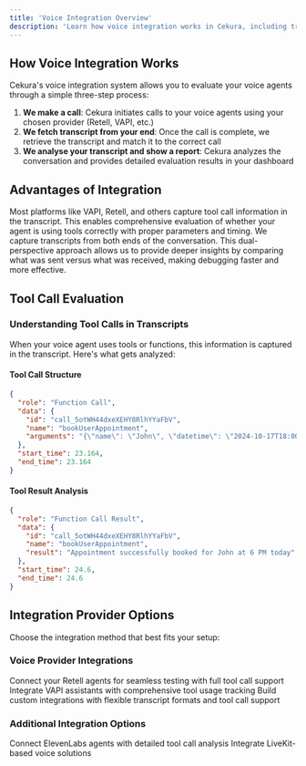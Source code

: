 ```yaml
---
title: 'Voice Integration Overview'
description: 'Learn how voice integration works in Cekura, including transcript-based evaluation and tool call analysis for comprehensive agent testing.'
---
```


## How Voice Integration Works

Cekura's voice integration system allows you to evaluate your voice agents through a simple three-step process:

1. **We make a call**: Cekura initiates calls to your voice agents using your chosen provider (Retell, VAPI, etc.)
2. **We fetch transcript from your end**: Once the call is complete, we retrieve the transcript and match it to the correct call
3. **We analyse your transcript and show a report**: Cekura analyzes the conversation and provides detailed evaluation results in your dashboard

## Advantages of Integration

<CardGroup cols={2}>
  <Card title=" Tool Call Testing" icon="wrench">
    Most platforms like VAPI, Retell, and others capture tool call information in the transcript. This enables comprehensive evaluation of whether your agent is using tools correctly with proper parameters and timing.
  </Card>
  <Card title=" Easy Debugging" icon="bug">
    We capture transcripts from both ends of the conversation. This dual-perspective approach allows us to provide deeper insights by comparing what was sent versus what was received, making debugging faster and more effective.
  </Card>
</CardGroup>

## Tool Call Evaluation

### Understanding Tool Calls in Transcripts

When your voice agent uses tools or functions, this information is captured in the transcript. Here's what gets analyzed:

#### Tool Call Structure
```json
{
  "role": "Function Call",
  "data": {
    "id": "call_5otWH44dxeXEHY8RlhYYaFbV",
    "name": "bookUserAppointment",
    "arguments": "{\"name\": \"John\", \"datetime\": \"2024-10-17T18:00:00\"}"
  },
  "start_time": 23.164,
  "end_time": 23.164
}
```

#### Tool Result Analysis
```json
{
  "role": "Function Call Result",
  "data": {
    "id": "call_5otWH44dxeXEHY8RlhYYaFbV",
    "name": "bookUserAppointment",
    "result": "Appointment successfully booked for John at 6 PM today"
  },
  "start_time": 24.6,
  "end_time": 24.6
}
```


## Integration Provider Options

Choose the integration method that best fits your setup:

### Voice Provider Integrations

<CardGroup cols={3}>
  <Card title="Retell Integration" icon="phone" href="/documentation/guides/testing-agents/retell-integration">
    Connect your Retell agents for seamless testing with full tool call support
  </Card>
  <Card title="VAPI Integration" icon="microphone" href="/documentation/guides/testing-agents/vapi-integration">
    Integrate VAPI assistants with comprehensive tool usage tracking
  </Card>
  <Card title="Custom Integration" icon="code" href="/documentation/guides/testing-agents/custom-integration">
    Build custom integrations with flexible transcript formats and tool call support
  </Card>
</CardGroup>

### Additional Integration Options

<CardGroup cols={2}>
  <Card title="ElevenLabs Integration" icon="wave-square" href="/documentation/guides/observability/elevenlabs">
    Connect ElevenLabs agents with detailed tool call analysis
  </Card>
  <Card title="LiveKit Integration" icon="signal" href="/documentation/guides/testing-agents/livekit-integration">
    Integrate LiveKit-based voice solutions
  </Card>
</CardGroup>
